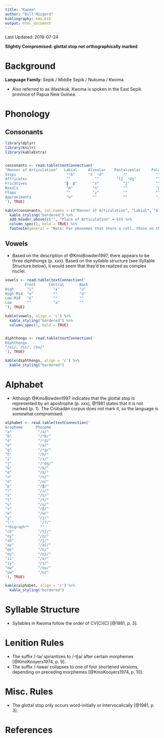 ```yaml
---
title: "Kwoma"
author: "Bill Mizgerd"
bibliography: kmo.bib
output: html_document
---
```


Last Updated: 2019-07-24

**Slightly Compromised: glottal stop not orthographically marked**

# Background

**Language Family**: Sepik / Middle Sepik / Nukuma / Kwoma

* Also referred to as Washkuk, Kwoma is spoken in the East Sepik province of Papua New Guinea.

# Phonology

## Consonants

```r

library(dplyr)
library(knitr)
library(kableExtra)


consonants <- read.table(textConnection('
"Manner of Articulation"   Labial     Alveolar    Postalveolar     Palatal     Velar     Glottal
Stops                       "ᵐb"      "t  ⁿd"         ""             ""       "k  ᵑɡ"      "ʔ"
Affricates                  ""           ""        "tʃ  ⁿdʒ"         ""         ""         ""
Fricatives                 "ɸ  β"       "s"           "ʃ"            ""         ""         "h"
Nasals                      "m"         "n"           ""             "ɲ"        ""         ""
Flaps                       ""          "ɾ"           ""             ""         ""         ""
Approximants                "w"         ""            ""             "j"        ""         ""
'), TRUE)

kable(consonants, col.names = c("Manner of Articulation", "Labial", "Alveolar", "Postalveolar", "Palatal", "Velar", "Glottal"), align = 'c') %>%
  kable_styling("bordered") %>%
  add_header_above(c("", "Place of Articulation" = 6)) %>%
  column_spec(1, bold = TRUE) %>%
  footnote(general = "Note: For phonemes that share a cell, those on the left are voiceless and those on the right are voiced. Phonemes that contain a diacritic /ᵐ/, /ⁿ/, or /ᵑ/ are prenasalized.", general_title = "")
```

## Vowels

* Based on the description of @KmoBowden1997, there appears to be three diphthongs (p. xxx). Based on the syllable structure (see Syllable Structure below), it would seem that they'd be realized as complex nuclei.

```r

vowels <- read.table(textConnection('
         Front      Central       Back
High      "i"         "ɨ"         "u"
High-Mid  "e"         ""          "o"
Low-Mid   "ɛ"         ""          ""
Low       ""          "a"         ""
'), TRUE)

kable(vowels, align = 'c') %>%
  kable_styling("bordered") %>%
  column_spec(1, bold = TRUE)


diphthongs <- read.table(textConnection('
Diphthongs
"/ai/, /ei/, /ou/"
'), TRUE)

kable(diphthongs, align = 'c') %>%
  kable_styling("bordered")
```    

# Alphabet

* Although @KmoBowden1997 indicates that the glottal stop is represented by an apostrophe (p. xxx), @1981 states that it is not marked (p. 1). The Crúbadán corpus does not mark it, so the language is somewhat compromised.

```r

alphabet <- read.table(textConnection('
Grapheme      Phoneme  
"a"            "/a/"
"b"            "/ᵐb/"    
"d"            "/ⁿd/"  
"e"            "/e/"  
"g"            "/ᵑɡ/"  
"h"            "/h/"  
"i"            "/i/"  
"j"            "/ⁿdʒ/"  
"k"            "/k/"  
"m"            "/m/"  
"n"            "/n/"   
"o"            "/o/"  
"p"            "/ɸ/"  
"r"            "/ɾ/"  
"s"            "/s/"    
"t"            "/t/"  
"u"            "/u/"  
"v"            "/β/"  
"w"            "/w/"  
"y"            "/j/"  
"\'"            "/ʔ/"  
**Digraph**     ""
"ch"           "/tʃ/"
"ny"           "/ɲ/"
"sh"           "/ʃ/"
"ay"           "/ai/"  
"ee"           "/ɛ/"  
"ey"           "/ei/"  
"ii"           "/ɨ/"  
"iy"           "/i/"  
"ow"           "/ou/"  
"uw"           "/u/"  
'), TRUE)

kable(alphabet, align = 'c') %>%
  kable_styling("bordered")
```

# Syllable Structure

* Syllables in Kwoma follow the order of CV(C)(C) [@1981, p. 3].

# Lenition Rules

* The suffix /-ta/ spirantizes to /-tʃa/ after certain morphemes [@KmoKooyers1974, p. 9].
* The suffix /-tawa/ collapses to one of four shortened versions, depending on preceding morphemes [@KmoKooyers1974, p. 10].

# Misc. Rules

* The glottal stop only occurs word-initially or intervocalically [@1981, p. 3].

# References
